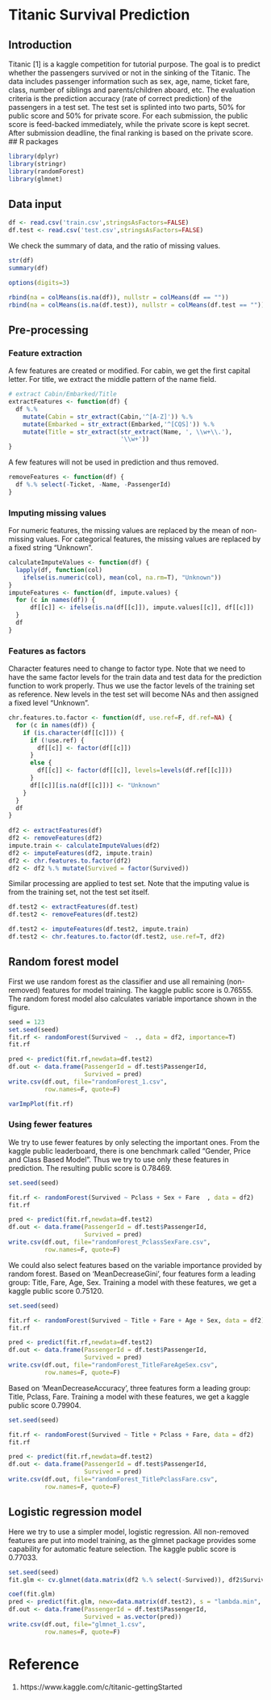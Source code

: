 Titanic Survival Prediction
========================================================
## Introduction
Titanic [1] is a kaggle competition for tutorial purpose.  The goal is to predict whether the passengers survived or not in the sinking of the Titanic.  The data includes passenger information such as sex, age, name, ticket fare, class, number of siblings and parents/children aboard, etc.  The evaluation criteria is the prediction accuracy (rate of correct prediction) of the passengers in a test set.  The test set is splinted into two parts, 50% for public score and 50% for private score. For each submission, the public score is feed-backed immediately, while the private score is kept secret.  After submission deadline, the final ranking is based on the private score.
## R packages 
```r
library(dplyr)
library(stringr)
library(randomForest)
library(glmnet)
```
## Data input
```r
df <- read.csv('train.csv',stringsAsFactors=FALSE)
df.test <- read.csv('test.csv',stringsAsFactors=FALSE)
```
We check the summary of data, and the ratio of missing values.
```r
str(df)
summary(df)

options(digits=3)

rbind(na = colMeans(is.na(df)), nullstr = colMeans(df == ""))
rbind(na = colMeans(is.na(df.test)), nullstr = colMeans(df.test == ""))
```

## Pre-processing
### Feature extraction
A few features are created or modified.  For cabin, we get the first capital letter.  For title, we extract the middle pattern of the name field.  
```r

# extract Cabin/Embarked/Title
extractFeatures <- function(df) {
  df %.% 
    mutate(Cabin = str_extract(Cabin,'^[A-Z]')) %.%
    mutate(Embarked = str_extract(Embarked,'^[CQS]')) %.%
    mutate(Title = str_extract(str_extract(Name, ', \\w+\\.'), 
                               '\\w+'))    
}
```
A few features will not be used in prediction and thus removed.
```r
removeFeatures <- function(df) {
  df %.% select(-Ticket, -Name, -PassengerId)
}

```
### Imputing missing values
For numeric features, the missing values are replaced by the mean of non-missing values.  For categorical features, the missing values are replaced by a fixed string "Unknown".
```r
calculateImputeValues <- function(df) {
  lapply(df, function(col) 
    ifelse(is.numeric(col), mean(col, na.rm=T), "Unknown"))
}
imputeFeatures <- function(df, impute.values) {
  for (c in names(df)) {
      df[[c]] <- ifelse(is.na(df[[c]]), impute.values[[c]], df[[c]])
  }
  df
}

```
### Features as factors
Character features need to change to factor type.   Note that we need to have the same factor levels for the train data and test data for the prediction function to work properly.  Thus we use the factor levels of the training set as reference.  New levels in the test set will become NAs and then assigned a fixed level "Unknown".
```r
chr.features.to.factor <- function(df, use.ref=F, df.ref=NA) {
  for (c in names(df)) {
    if (is.character(df[[c]])) {
      if (!use.ref) {
        df[[c]] <- factor(df[[c]])
      }  
      else {
        df[[c]] <- factor(df[[c]], levels=levels(df.ref[[c]]))
      }  
      df[[c]][is.na(df[[c]])] <- "Unknown"
    }
  }
  df  
}
  
df2 <- extractFeatures(df)
df2 <- removeFeatures(df2)
impute.train <- calculateImputeValues(df2)
df2 <- imputeFeatures(df2, impute.train)
df2 <- chr.features.to.factor(df2)
df2 <- df2 %.% mutate(Survived = factor(Survived))

```
Similar processing are applied to test set.  Note that the imputing value is from the training set, not the test set itself.
```r
df.test2 <- extractFeatures(df.test)
df.test2 <- removeFeatures(df.test2)

df.test2 <- imputeFeatures(df.test2, impute.train)
df.test2 <- chr.features.to.factor(df.test2, use.ref=T, df2)
```
## Random forest model
First we use random forest as the classifier and use all remaining (non-removed) features for model training. The kaggle public score is 0.76555.  The random forest model also calculates variable importance shown in the figure.
```r
seed = 123
set.seed(seed)
fit.rf <- randomForest(Survived ~  ., data = df2, importance=T)
fit.rf

pred <- predict(fit.rf,newdata=df.test2)
df.out <- data.frame(PassengerId = df.test$PassengerId, 
                     Survived = pred)
write.csv(df.out, file="randomForest_1.csv", 
          row.names=F, quote=F)

varImpPlot(fit.rf)
```

### Using fewer features
We try to use fewer features by only selecting the important ones.  From the kaggle public leaderboard, there is one benchmark called "Gender, Price and Class Based Model".  Thus we try to use only these  features in prediction. The resulting public score is 0.78469.
```r
set.seed(seed)

fit.rf <- randomForest(Survived ~ Pclass + Sex + Fare  , data = df2)
fit.rf

pred <- predict(fit.rf,newdata=df.test2)
df.out <- data.frame(PassengerId = df.test$PassengerId, 
                     Survived = pred)
write.csv(df.out, file="randomForest_PclassSexFare.csv", 
          row.names=F, quote=F)
```
We could also select features based on the variable importance provided by random forest.  Based on 'MeanDecreaseGini', four features form a leading group: Title, Fare, Age, Sex.  Training a model with these features, we get a kaggle public score 0.75120.
```r
set.seed(seed)

fit.rf <- randomForest(Survived ~ Title + Fare + Age + Sex, data = df2)
fit.rf

pred <- predict(fit.rf,newdata=df.test2)
df.out <- data.frame(PassengerId = df.test$PassengerId, 
                     Survived = pred)
write.csv(df.out, file="randomForest_TitleFareAgeSex.csv", 
          row.names=F, quote=F)

```
Based on 'MeanDecreaseAccuracy', three features form a leading group: Title, Pclass, Fare.  Training a model with these features, we get a kaggle public score 0.79904.
```r
set.seed(seed)

fit.rf <- randomForest(Survived ~ Title + Pclass + Fare, data = df2)
fit.rf

pred <- predict(fit.rf,newdata=df.test2)
df.out <- data.frame(PassengerId = df.test$PassengerId, 
                     Survived = pred)
write.csv(df.out, file="randomForest_TitlePclassFare.csv", 
          row.names=F, quote=F)

```
          
## Logistic regression model
Here we try to use a simpler model, logistic regression.  All non-removed features are put into model training, as the glmnet package provides some capability for automatic feature selection.  The kaggle public score is 0.77033.
```r

set.seed(seed)
fit.glm <- cv.glmnet(data.matrix(df2 %.% select(-Survived)), df2$Survived,  alpha=1, family="binomial")

coef(fit.glm)
pred <- predict(fit.glm, newx=data.matrix(df.test2), s = "lambda.min", type="class")
df.out <- data.frame(PassengerId = df.test$PassengerId, 
                     Survived = as.vector(pred))
write.csv(df.out, file="glmnet_1.csv", 
          row.names=F, quote=F)

```
# Reference
1. https://www.kaggle.com/c/titanic-gettingStarted
